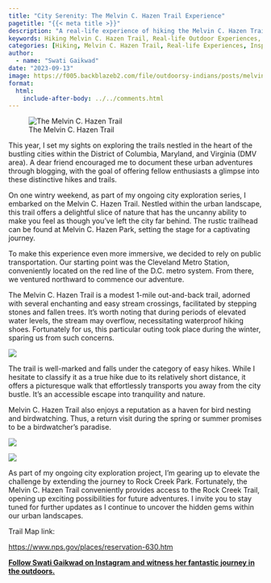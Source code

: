 ```yaml
---
title: "City Serenity: The Melvin C. Hazen Trail Experience"
pagetitle: "{{< meta title >}}"
description: "A real-life experience of hiking the Melvin C. Hazen Trail."
keywords: Hiking Melvin C. Hazen Trail, Real-life Outdoor Experiences, Outdoorsy Inspirational Stories
categories: [Hiking, Melvin C. Hazen Trail, Real-life Experiences, Inspirational Stories]
author: 
  - name: "Swati Gaikwad"
date: "2023-09-13"
image: https://f005.backblazeb2.com/file/outdoorsy-indians/posts/melvin-c-hazen-trail.jpg
format:
  html:
    include-after-body: ../../comments.html
---
```

![The Melvin C. Hazen Trail](https://f005.backblazeb2.com/file/outdoorsy-indians/posts/melvin-c-hazen-trail.jpg){group="melvin-hazen" fig-alt="A portion of the Melvin C. Hazen Trail" .preview-image}

This year, I set my sights on exploring the trails nestled in the heart of the bustling cities within the District of Columbia, Maryland, and Virginia (DMV area). A dear friend encouraged me to document these urban adventures through blogging, with the goal of offering fellow enthusiasts a glimpse into these distinctive hikes and trails.

On one wintry weekend, as part of my ongoing city exploration series, I embarked on the Melvin C. Hazen Trail. Nestled within the urban landscape, this trail offers a delightful slice of nature that has the uncanny ability to make you feel as though you've left the city far behind. The rustic trailhead can be found at Melvin C. Hazen Park, setting the stage for a captivating journey.

To make this experience even more immersive, we decided to rely on public transportation. Our starting point was the Cleveland Metro Station, conveniently located on the red line of the D.C. metro system. From there, we ventured northward to commence our adventure.

The Melvin C. Hazen Trail is a modest 1-mile out-and-back trail, adorned with several enchanting and easy stream crossings, facilitated by stepping stones and fallen trees. It's worth noting that during periods of elevated water levels, the stream may overflow, necessitating waterproof hiking shoes. Fortunately for us, this particular outing took place during the winter, sparing us from such concerns.

![](https://i.imgur.com/7vIMb8I.jpg){group="melvin-hazen" fig-alt="A portion of the Melvin C. Hazen Trail"}


The trail is well-marked and falls under the category of easy hikes. While I hesitate to classify it as a true hike due to its relatively short distance, it offers a picturesque walk that effortlessly transports you away from the city bustle. It's an accessible escape into tranquility and nature.

Melvin C. Hazen Trail also enjoys a reputation as a haven for bird nesting and birdwatching. Thus, a return visit during the spring or summer promises to be a birdwatcher's paradise.

::: {layout="[[1,1]]"}


![](https://i.imgur.com/B7it08m.jpg){group="melvin-hazen" fig-alt="A portion of the Melvin C. Hazen Trail"}

![](https://i.imgur.com/rjBl7Ft.jpg){group="melvin-hazen" fig-alt="A portion of the Melvin C. Hazen Trail"}
:::

As part of my ongoing city exploration project, I'm gearing up to elevate the challenge by extending the journey to Rock Creek Park. Fortunately, the Melvin C. Hazen Trail conveniently provides access to the Rock Creek Trail, opening up exciting possibilities for future adventures. I invite you to stay tuned for further updates as I continue to uncover the hidden gems within our urban landscapes.

Trail Map link:

[https://www.nps.gov/places/reservation-630.htm](https://www.nps.gov/places/reservation-630.htm)

**[Follow Swati Gaikwad on Instagram and witness her fantastic journey in the outdoors.](https://instagram.com/curios_wanderer?utm_source=qr&igshid=MzNlNGNkZWQ4Mg==)**
